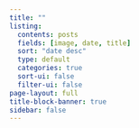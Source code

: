```yaml
---
title: ""
listing:
  contents: posts
  fields: [image, date, title]
  sort: "date desc"
  type: default
  categories: true
  sort-ui: false
  filter-ui: false
page-layout: full
title-block-banner: true
sidebar: false
---
```



